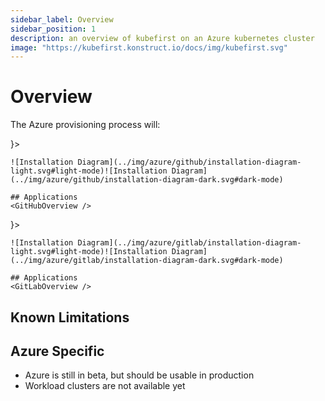```yaml
---
sidebar_label: Overview
sidebar_position: 1
description: an overview of kubefirst on an Azure kubernetes cluster
image: "https://kubefirst.konstruct.io/docs/img/kubefirst.svg"
---
```



<div class="cloud_logo">
  <AzureLogo width="200px" alt="Azure Logo" />
</div>

# Overview

The Azure provisioning process will:
<CommonProvisionProcess firstitem="Create a Kubernetes management cluster in the Azure cloud."/>

<Tabs groupId="git_provider" defaultValue="github" queryString>
  <TabItem attributes={{ className: styles.github }} value="github" label={ <GitHubLogo /> }>

    ![Installation Diagram](../img/azure/github/installation-diagram-light.svg#light-mode)![Installation Diagram](../img/azure/github/installation-diagram-dark.svg#dark-mode)

    ## Applications
    <GitHubOverview />

  </TabItem>
  <TabItem value="gitlab" attributes={{ className: styles.gitlab }} label={ <GitLabLogo /> }>

    ![Installation Diagram](../img/azure/gitlab/installation-diagram-light.svg#light-mode)![Installation Diagram](../img/azure/gitlab/installation-diagram-dark.svg#dark-mode)

    ## Applications
    <GitLabOverview />
  </TabItem>
</Tabs>

## Known Limitations

<KnownLimitations />

## Azure Specific

- Azure is still in beta, but should be usable in production
- Workload clusters are not available yet
